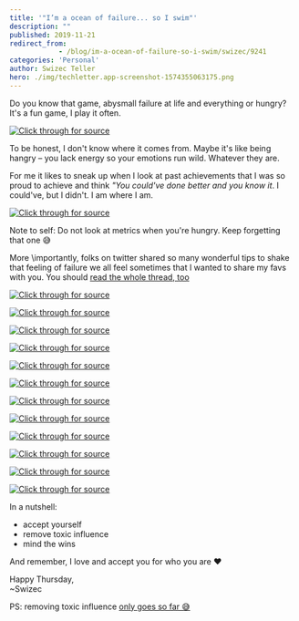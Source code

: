 ```yaml
---
title: '"I’m a ocean of failure... so I swim"'
description: ""
published: 2019-11-21
redirect_from: 
            - /blog/im-a-ocean-of-failure-so-i-swim/swizec/9241
categories: 'Personal'
author: Swizec Teller
hero: ./img/techletter.app-screenshot-1574355063175.png
---
```

Do you know that game, abysmall failure at life and everything or hungry? It's a fun game, I play it often.







[![Click through for source](./img/techletter.app-screenshot-1574355063175.png)](https://twitter.com/Swizec/status/1197206705743859712)





To be honest, I don't know where it comes from. Maybe it's like being hangry – you lack energy so your emotions run wild. Whatever they are.



For me it likes to sneak up when I look at past achievements that I was so proud to achieve and think _"You could've done better and you know it_. I could've, but I didn't. I am where I am.





[![Click through for source](./img/techletter.app-screenshot-1574355078936.png)](https://www.youtube.com/watch?v=Q9WZtxRWieM)





Note to self: Do not look at metrics when you're hungry. Keep forgetting that one 😅



More \\importantly, folks on twitter shared so many wonderful tips to shake that feeling of failure we all feel sometimes that I wanted to share my favs with you. You should [read the whole thread, too](https://twitter.com/Swizec/status/1197206705743859712)





[![Click through for source](./img/techletter.app-screenshot-1574355062882.png)](https://twitter.com/LuizAdolphs/status/1197207999212924933)







[![Click through for source](./img/techletter.app-screenshot-1574355063011.png)](https://twitter.com/dabit3/status/1197239118918492160)







[![Click through for source](./img/techletter.app-screenshot-1574355062927.png)](https://twitter.com/brianball/status/1197215949490778112)







[![Click through for source](./img/techletter.app-screenshot-1574355063106.png)](https://twitter.com/levelsio/status/1197229677451988992)







[![Click through for source](./img/techletter.app-screenshot-1574355063177.png)](https://twitter.com/serapath/status/1197538391052697601)







[![Click through for source](./img/techletter.app-screenshot-1574355062913.png)](https://twitter.com/_AshConnolly/status/1197247570654965760)







[![Click through for source](./img/techletter.app-screenshot-1574355063097.png)](https://twitter.com/petecodes/status/1197259647482245126)







[![Click through for source](./img/techletter.app-screenshot-1574355062786.png)](https://twitter.com/ljayham/status/1197210492940496903)







[![Click through for source](./img/techletter.app-screenshot-1574355062828.png)](https://twitter.com/sachinpc/status/1197252395933126656)







[![Click through for source](./img/techletter.app-screenshot-1574355063642.png)](https://twitter.com/superpatell/status/1197300535805784065)







[![Click through for source](./img/techletter.app-screenshot-1574355062911.png)](https://twitter.com/MaximeHeckel/status/1197208309805154304)







[![Click through for source](./img/techletter.app-screenshot-1574355062906.png)](https://twitter.com/GroundControl/status/1197271855658352646)





In a nutshell:



- accept yourself
- remove toxic influence
- mind the wins



And remember, I love and accept you for who you are ❤️



Happy Thursday,  
~Swizec



PS: removing toxic influence [only goes so far 😅](https://twitter.com/Swizec/status/1197255649593188352)